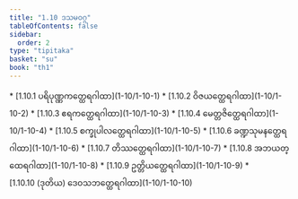 ```yaml
---
title: "1.10 ဒသမဝဂ္ဂ"
tableOfContents: false
sidebar:
  order: 2
type: "tipitaka"
basket: "su"
book: "th1"
---
```



<DynamicBreadcrumb />



<TableOfContents book="th1" section="1.10">
* [1.10.1 ပရိပုဏ္ဏကတ္ထေရဂါထာ](1-10/1-10-1)
* [1.10.2 ဝိဇယတ္ထေရဂါထာ](1-10/1-10-2)
* [1.10.3 ဧရကတ္ထေရဂါထာ](1-10/1-10-3)
* [1.10.4 မေတ္တဇိတ္ထေရဂါထာ](1-10/1-10-4)
* [1.10.5 စက္ခုပါလတ္ထေရဂါထာ](1-10/1-10-5)
* [1.10.6 ခဏ္ဍသုမနတ္ထေရဂါထာ](1-10/1-10-6)
* [1.10.7 တိဿတ္ထေရဂါထာ](1-10/1-10-7)
* [1.10.8 အဘယတ္ထေရဂါထာ](1-10/1-10-8)
* [1.10.9 ဥတ္တိယတ္ထေရဂါထာ](1-10/1-10-9)
* [1.10.10 (ဒုတိယ) ဒေဝသဘတ္ထေရဂါထာ](1-10/1-10-10)
</TableOfContents>
